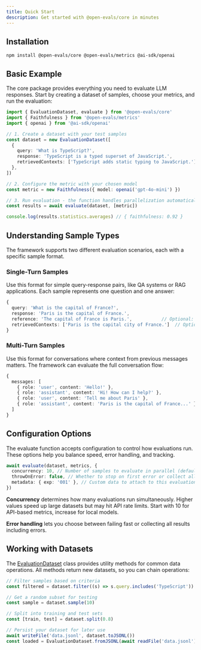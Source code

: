 ```yaml
---
title: Quick Start
description: Get started with @open-evals/core in minutes
---
```


## Installation

```npm
npm install @open-evals/core @open-evals/metrics @ai-sdk/openai
```

## Basic Example

The core package provides everything you need to evaluate LLM responses. Start by creating a dataset of samples, choose your metrics, and run the evaluation:

```typescript
import { EvaluationDataset, evaluate } from '@open-evals/core'
import { Faithfulness } from '@open-evals/metrics'
import { openai } from '@ai-sdk/openai'

// 1. Create a dataset with your test samples
const dataset = new EvaluationDataset([
  {
    query: 'What is TypeScript?',
    response: 'TypeScript is a typed superset of JavaScript.',
    retrievedContexts: ['TypeScript adds static typing to JavaScript.'],
  },
])

// 2. Configure the metric with your chosen model
const metric = new Faithfulness({ model: openai('gpt-4o-mini') })

// 3. Run evaluation - the function handles parallelization automatically
const results = await evaluate(dataset, [metric])

console.log(results.statistics.averages) // { faithfulness: 0.92 }
```

## Understanding Sample Types

The framework supports two different evaluation scenarios, each with a specific sample format.

### Single-Turn Samples

Use this format for simple query-response pairs, like QA systems or RAG applications. Each sample represents one question and one answer:

```typescript
{
  query: 'What is the capital of France?',
  response: 'Paris is the capital of France.',
  reference: 'The capital of France is Paris.',           // Optional: ground truth answer
  retrievedContexts: ['Paris is the capital city of France.']  // Optional: for RAG evaluation
}
```

### Multi-Turn Samples

Use this format for conversations where context from previous messages matters. The framework can evaluate the full conversation flow:

```typescript
{
  messages: [
    { role: 'user', content: 'Hello!' },
    { role: 'assistant', content: 'Hi! How can I help?' },
    { role: 'user', content: 'Tell me about Paris' },
    { role: 'assistant', content: 'Paris is the capital of France...' },
  ]
}
```

## Configuration Options

The evaluate function accepts configuration to control how evaluations run. These options help you balance speed, error handling, and tracking.

```typescript
await evaluate(dataset, metrics, {
  concurrency: 10, // Number of samples to evaluate in parallel (default: 10)
  throwOnError: false, // Whether to stop on first error or collect all results
  metadata: { exp: '001' }, // Custom data to attach to this evaluation run
})
```

**Concurrency** determines how many evaluations run simultaneously. Higher values speed up large datasets but may hit API rate limits. Start with 10 for API-based metrics, increase for local models.

**Error handling** lets you choose between failing fast or collecting all results including errors.

## Working with Datasets

The [EvaluationDataset](./dataset.mdx) class provides utility methods for common data operations. All methods return new datasets, so you can chain operations:

```typescript
// Filter samples based on criteria
const filtered = dataset.filter((s) => s.query.includes('TypeScript'))

// Get a random subset for testing
const sample = dataset.sample(10)

// Split into training and test sets
const [train, test] = dataset.split(0.8)

// Persist your dataset for later use
await writeFile('data.jsonl', dataset.toJSONL())
const loaded = EvaluationDataset.fromJSONL(await readFile('data.jsonl'))
```
